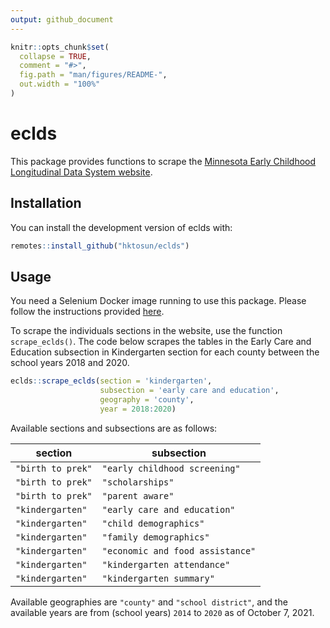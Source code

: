 ```yaml
---
output: github_document
---
```


<!-- README.md is generated from README.Rmd. Please edit that file -->

```r
knitr::opts_chunk$set(
  collapse = TRUE,
  comment = "#>",
  fig.path = "man/figures/README-",
  out.width = "100%"
)
```


# eclds

This package provides functions to scrape the [Minnesota Early Childhood Longitudinal Data System website](http://eclds.mn.gov/).

## Installation

You can install the development version of eclds with:

```r
remotes::install_github("hktosun/eclds")
```

## Usage

You need a Selenium Docker image running to use this package. Please follow the instructions provided [here](https://docs.ropensci.org/RSelenium/articles/docker.html). 

To scrape the individuals sections in the website, use the function `scrape_eclds()`. The code below scrapes the tables in the Early Care and Education subsection in Kindergarten section for each county between the school years 2018 and 2020.

```r
eclds::scrape_eclds(section = 'kindergarten', 
					subsection = 'early care and education', 
					geography = 'county', 
					year = 2018:2020)
```

Available sections and subsections are as follows:

| section         		| subsection                    |
| --------------------- | ----------------------------- |
| `"birth to prek"` 	| `"early childhood screening"`    	|
| `"birth to prek"` 	| `"scholarships"`                 	|
| `"birth to prek"` 	| `"parent aware"`                 	|
| `"kindergarten"` 		| `"early care and education"`     	|
| `"kindergarten"` 		| `"child demographics"`           	|
| `"kindergarten"` 		| `"family demographics"`          	|
| `"kindergarten"` 		| `"economic and food assistance"` 	|
| `"kindergarten"` 		| `"kindergarten attendance"`      	|
| `"kindergarten"` 		| `"kindergarten summary"`         	|


Available geographies are `"county"` and `"school district"`, and the available years are from (school years) `2014` to `2020` as of October 7, 2021.
